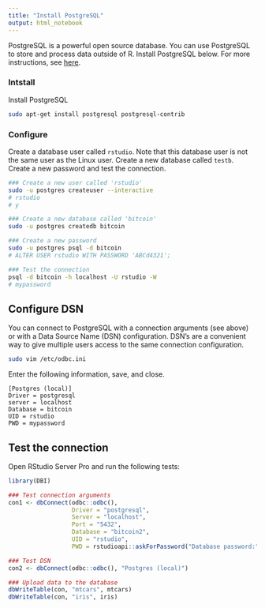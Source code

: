```yaml
---
title: "Install PostgreSQL"
output: html_notebook
---
```


PostgreSQL is a powerful open source database. You can use PostgreSQL to store and process data outside of R. Install PostgreSQL below. For more instructions, see [here](# https://www.digitalocean.com/community/tutorials/how-to-install-and-use-postgresql-on-ubuntu-16-04
).

### Intstall

Install PostgreSQL

```bash
sudo apt-get install postgresql postgresql-contrib
```

### Configure

Create a database user called `rstudio`. Note that this database user is not the same user as the Linux user. Create a new database called `testb`. Create a new password and test the connection.

```bash
### Create a new user called 'rstudio'
sudo -u postgres createuser --interactive
# rstudio
# y

### Create a new database called 'bitcoin'
sudo -u postgres createdb bitcoin

### Create a new password
sudo -u postgres psql -d bitcoin
# ALTER USER rstudio WITH PASSWORD 'ABCd4321';

### Test the connection
psql -d bitcoin -h localhost -U rstudio -W 
# mypassword
```

## Configure DSN

You can connect to PostgreSQL with a connection arguments (see above) or with a Data Source Name (DSN) configuration. DSN's are a convenient way to give multiple users access to the same connection configuration.

```bash
sudo vim /etc/odbc.ini
```

Enter the following information, save, and close.

```
[Postgres (local)]
Driver = postgresql
server = localhost
Database = bitcoin
UID = rstudio
PWD = mypassword
```

## Test the connection

Open RStudio Server Pro and run the following tests:

```r
library(DBI)

### Test connection arguments
con1 <- dbConnect(odbc::odbc(), 
                  Driver = "postgresql", 
                  Server = "localhost", 
                  Port = "5432", 
                  Database = "bitcoin2", 
                  UID = "rstudio", 
                  PWD = rstudioapi::askForPassword("Database password:"))

### Test DSN
con2 <- dbConnect(odbc::odbc(), "Postgres (local)")

### Upload data to the database
dbWriteTable(con, "mtcars", mtcars)
dbWriteTable(con, "iris", iris)
```

